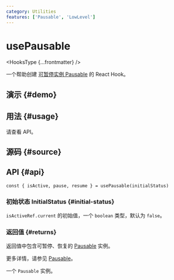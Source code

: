 ```yaml
---
category: Utilities
features: ['Pausable', 'LowLevel']
---
```


# usePausable


<HooksType {...frontmatter} />

一个帮助创建 [可暂停实例 Pausable](/docs/features/pausable) 的 React Hook。

## 演示 \{#demo}


<App />

## 用法 \{#usage}

请查看 API。

## 源码 \{#source}


<Source />

## API \{#api}

```tsx
const { isActive, pause, resume } = usePausable(initialStatus)
```

### 初始状态 InitialStatus \{#initial-status}

`isActiveRef.current` 的初始值，一个 `boolean` 类型，默认为 `false`。

### 返回值 \{#returns}

返回值中包含可暂停、恢复的 [Pausable](/docs/features/pausable) 实例。

更多详情，请参见 [Pausable](/docs/features/pausable)。

一个 `Pausable` 实例。
